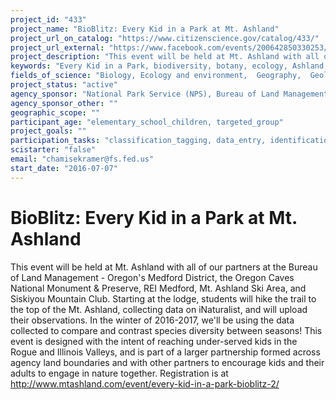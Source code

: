 ```yaml
---
project_id: "433"
project_name: "BioBlitz: Every Kid in a Park at Mt. Ashland"
project_url_on_catalog: "https://www.citizenscience.gov/catalog/433/"
project_url_external: "https://www.facebook.com/events/200642850330253/"
project_description: "This event will be held at Mt. Ashland with all of our partners at the Bureau of Land Management - Oregon&#39;s Medford District, the Oregon Caves National Monument &amp; Preserve, REI Medford, Mt. Ashland Ski Area, and Siskiyou Mountain Club. Starting at the lodge, students will hike the trail to the top of the Mt. Ashland, collecting data on iNaturalist, and will upload their observations. In the winter of 2016-2017, we&#39;ll be using the data collected to compare and contrast species diversity between seasons! This event is designed with the intent of reaching under-served kids in the Rogue and Illinois Valleys, and is part of a larger partnership formed across agency land boundaries and with other partners to encourage kids and their adults to engage in nature together. Registration is at http://www.mtashland.com/event/every-kid-in-a-park-bioblitz-2/"
keywords: "Every Kid in a Park, biodiversity, botany, ecology, Ashland, Oregon, hiking, science, data collection, bioblitz, students, environmental education"
fields_of_science: "Biology, Ecology and environment,  Geography,  Geology and earth science,  Nature and outdoors, Pollinators/insects"
project_status: "active"
agency_sponsor: "National Park Service (NPS), Bureau of Land Management (BLM), U.S. Forest Service (USFS)"
agency_sponsor_other: ""
geographic_scope: ""
participant_age: "elementary_school_children, targeted_group"
project_goals: ""
participation_tasks: "classification_tagging, data_entry, identification, learning,  observation, photography"
scistarter: "false"
email: "chamisekramer@fs.fed.us"
start_date: "2016-07-07"
---
```


# BioBlitz: Every Kid in a Park at Mt. Ashland

This event will be held at Mt. Ashland with all of our partners at the Bureau of Land Management - Oregon&#39;s Medford District, the Oregon Caves National Monument &amp; Preserve, REI Medford, Mt. Ashland Ski Area, and Siskiyou Mountain Club. Starting at the lodge, students will hike the trail to the top of the Mt. Ashland, collecting data on iNaturalist, and will upload their observations. In the winter of 2016-2017, we&#39;ll be using the data collected to compare and contrast species diversity between seasons! This event is designed with the intent of reaching under-served kids in the Rogue and Illinois Valleys, and is part of a larger partnership formed across agency land boundaries and with other partners to encourage kids and their adults to engage in nature together. Registration is at http://www.mtashland.com/event/every-kid-in-a-park-bioblitz-2/
